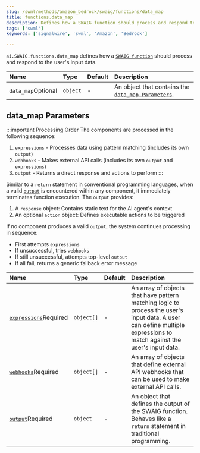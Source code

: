```yaml
---
slug: /swml/methods/amazon_bedrock/swaig/functions/data_map
title: functions.data_map
description: Defines how a SWAIG function should process and respond to the user's input data.
tags: ['swml']
keywords: ['signalwire', 'swml', 'Amazon', 'Bedrock']

---
```



`ai.SWAIG.functions.data_map` defines how a [`SWAIG function`](/swml/methods/amazon_bedrock/swaig/functions) should process and respond to the user's input data.



| Name                                                     | Type     | Default | Description                                                                |
|:---------------------------------------------------------|:---------|:--------|:---------------------------------------------------------------------------|
| `data_map`<span className="optional-arg">Optional</span> | `object` | -       | An object that contains the [`data_map Parameters`](#data_map-parameters). |

## **data_map Parameters**

:::important Processing Order
The components are processed in the following sequence:

1. `expressions` - Processes data using pattern matching (includes its own `output`)
2. `webhooks` - Makes external API calls (includes its own `output` and `expressions`) 
3. `output` - Returns a direct response and actions to perform
:::

Similar to a `return` statement in conventional programming languages, 
when a valid [`output`][output] is encountered within any component, 
it immediately terminates function execution. 
The `output` provides:
1. A `response` object: Contains static text for the AI agent's context
2. An optional `action` object: Defines executable actions to be triggered

If no component produces a valid `output`, the system continues processing in sequence:
- First attempts `expressions`
- If unsuccessful, tries `webhooks`
- If still unsuccessful, attempts top-level `output`
- If all fail, returns a generic fallback error message

| Name                                                                                      | Type       | Default | Description                                                                                                                                                           |
| :---------------------------------------------------------------------------------------- | :--------- | :------ | :-------------------------------------------------------------------------------------------------------------------------------------------------------------------- |
| [`expressions`](./data_map.expressions.mdx)<span className="required-arg">Required</span> | `object[]` | -       | An array of objects that have pattern matching logic to process the user's input data. A user can define multiple expressions to match against the user's input data. |
| [`webhooks`](./data_map.webhooks/index.mdx)<span className="required-arg">Required</span> | `object[]` | -       | An array of objects that define external API webhooks that can be used to make external API calls.                                                                    |
| [`output`][output]<span className="required-arg">Required</span>                          | `object`   | -       | An object that defines the output of the SWAIG function. Behaves like a `return` statement in traditional programming.                                                |



[output]: /swml/methods/amazon_bedrock/swaig/functions/data_map/output
